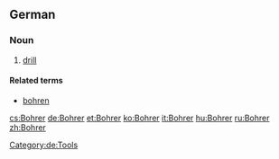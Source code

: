 ==German==
{{wikipedia|lang=de}}

===Noun===
{{de-noun|g=m|genitive=Bohrers|plural=Bohrer}}

# [[drill]] {{gloss|tool}}

====Related terms====
*[[bohren]]

[[Category:de:Tools]]

[[cs:Bohrer]]
[[de:Bohrer]]
[[et:Bohrer]]
[[ko:Bohrer]]
[[it:Bohrer]]
[[hu:Bohrer]]
[[ru:Bohrer]]
[[zh:Bohrer]]